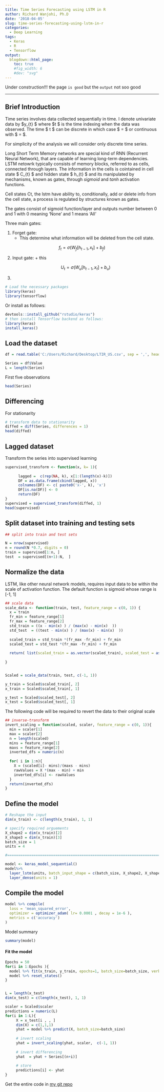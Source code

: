 ```yaml
---
title: Time Series Forecasting using LSTM in R
author: Richard Wanjohi, Ph.D
date: '2018-04-05'
slug: time-series-forecasting-using-lstm-in-r
categories:
  - Deep Learning
tags:
  - Keras
  - R
  - Tensorflow
output:
  blogdown::html_page:
    toc: true
    #fig_width: 6
    #dev: "svg"
---
```


Under construction!!! 
the page `is good` but the `output` not soo good 

<!--more-->

***
## Brief Introduction

Time series involves data collected sequentially in time. I denote univariate data by $y_{t} \in \mathbb{R} $  where 
$t \in \mathcal{T} $ 
is the time indexing when the data was observed. The time  $ t $  can be discrete in which case $\mathcal{T} = \mathbb{Z} $ or continuous  with $\mathcal{T} = \mathbb{R} $. 

For simplicity of the analysis we will consider only discrete time series.

Long Short Term Memory networks are special kind of RNN (Recurrent Neural Network), that are capable of learning long-term dependencies. LSTM netowrk typically consists of memory blocks, referred to as cells, connected through layers.
The information in the cells is cointained in cell state $ C_{t} $ and hidden state $ h_{t} $ and its manipulated by mechanisms, known as gates, through *sigmoid* and *tanh* activation functions.

Cell states Ct, the lstm have ability to, conditionally, add or delete info from the cell state, a  process is regulated by structures known as gates.

The gates consist of sigmoid function/layer and outputs number between 0 and 1 with 0 meaning 'None' and 1 means 'All'

 
Three main gates:

1. Forget gate:
      + This determine what information will be deleted from the cell state. 
  
  $$ f_{t} = \sigma \big(W_{f}[h_{t-1}, x_{t}] + b_{f} \big) $$
  
2. Input gate:
       + this 
       
    $$ U_{t} = \sigma \big(W_{u}[h_{t-1}, x_{t}] + b_{u} \big) $$

3. 


```r
# Load the necessary packages
library(keras)
library(tensorflow)

```
Or install as follows:
```r
devtools::install_github("rstudio/keras")
# then install Tensorflow backend as follows:
library(keras)
install_keras()
```


## Load the dataset
```r

df = read.table('C:/Users/Richard/Desktop/LTIR_US.csv', sep = ',', header = TRUE, na.strings = 'NULL')

Series = df$Value
L = length(Series)

```

First five observations
```r
head(Series)
```


## Differencing 

For stationarity 
```r
# transform data to stationarity
diffed = diff(Series, differences = 1)
head(diffed)
```



## Lagged dataset

Transform the series into supervised learning


```r
supervised_transform <- function(x, k= 1){
    
      lagged =  c(rep(NA, k), x[1:(length(x)-k)])
      DF = as.data.frame(cbind(lagged, x))
      colnames(DF) <- c( paste0('x-', k), 'x')
      DF[is.na(DF)] <- 0
      return(DF)
}
supervised = supervised_transform(diffed, 1)
head(supervised)
```


## Split dataset into training and testing sets

```r
## split into train and test sets

N = nrow(supervised)
n = round(N *0.7, digits = 0)
train = supervised[1:n, ]
test  = supervised[(n+1):N,  ]

```


## Normalize the data
LSTM, like other neural network models, requires input data to be within the scale of activation function. The default function is sigmoid whose range is [-1, 1]


```r


## scale data
scale_data <- function(train, test, feature_range = c(0, 1)) {
  x = train
  fr_min = feature_range[1]
  fr_max = feature_range[2]
  std_train = ((x - min(x) ) / (max(x) - min(x)  ))
  std_test  = ((test - min(x) ) / (max(x) - min(x)  ))
  
  scaled_train = std_train *(fr_max -fr_min) + fr_min
  scaled_test = std_test *(fr_max -fr_min) + fr_min
  
  return( list(scaled_train = as.vector(scaled_train), scaled_test = as.vector(scaled_test) ,scaler= c(min =min(x), max = max(x))) )
  
}


Scaled = scale_data(train, test, c(-1, 1))

y_train = Scaled$scaled_train[, 2]
x_train = Scaled$scaled_train[, 1]

y_test = Scaled$scaled_test[, 2]
x_test = Scaled$scaled_test[, 1]
```

The following code will be required to revert the data to their original scale

```r
## inverse-transform
invert_scaling = function(scaled, scaler, feature_range = c(0, 1)){
  min = scaler[1]
  max = scaler[2]
  n = length(scaled)
  mins = feature_range[1]
  maxs = feature_range[2]
  inverted_dfs = numeric(n)
  
  for( i in 1:n){
    X = (scaled[i]- mins)/(maxs - mins)
    rawValues = X *(max - min) + min
    inverted_dfs[i] <- rawValues
  }
  return(inverted_dfs)
}

```


## Define the model
```r
# Reshape the input
dim(x_train) <- c(length(x_train), 1, 1)

# specify required arguements
X_shape2 = dim(x_train)[2]
X_shape3 = dim(x_train)[3]
batch_size = 1
units = 4

#=========================================================================================

model <- keras_model_sequential() 
model%>%
  layer_lstm(units, batch_input_shape = c(batch_size, X_shape2, X_shape3), stateful= TRUE)%>%
  layer_dense(units = 1)
```

## Compile the model

``` r
model %>% compile(
  loss = 'mean_squared_error',
  optimizer = optimizer_adam( lr= 0.0001 , decay = 1e-6 ),  
  metrics = c('accuracy')
)

```

Model summary

```r
summary(model)
```

#### Fit the model

```r
Epochs = 50   
for(i in 1:Epochs ){
  model %>% fit(x_train, y_train, epochs=1, batch_size=batch_size, verbose=1, shuffle=FALSE)
  model %>% reset_states()
}


L = length(x_test)
dim(x_test) = c(length(x_test), 1, 1)

scaler = Scaled$scaler
predictions = numeric(L)
for(i in 1:L){
     X = x_test[i , , ]
     dim(X) = c(1,1,1)
     yhat = model %>% predict(X, batch_size=batch_size)
     
     # invert scaling
     yhat = invert_scaling(yhat, scaler,  c(-1, 1))
     
     # invert differencing
     yhat  = yhat + Series[(n+i)]
     
     # store
     predictions[i] <- yhat
}


```

Get the entire code in [my git repo](https://github.com/rwanjohi/Keras-in-R)


